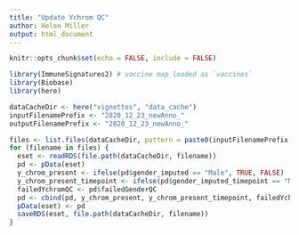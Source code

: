 ```yaml
---
title: "Update Ychrom QC"
author: Helen Miller
output: html_document
---
```


```r
knitr::opts_chunk$set(echo = FALSE, include = FALSE)
```

```r
library(ImmuneSignatures2) # vaccine map loaded as `vaccines`
library(Biobase)
library(here)
```

```r
dataCacheDir <- here("vignettes", "data_cache")
inputFilenamePrefix <- "2020_12_23_newAnno_"
outputFilenamePrefix <- "2020_12_23_newAnno_"
```

```r
files <- list.files(dataCacheDir, pattern = paste0(inputFilenamePrefix, ".+set.rds"))
for (filename in files) {
  eset <- readRDS(file.path(dataCacheDir, filename))
  pd <- pData(eset)
  y_chrom_present <- ifelse(pd$gender_imputed == "Male", TRUE, FALSE)
  y_chrom_present_timepoint <- ifelse(pd$gender_imputed_timepoint == "Male", TRUE, FALSE)
  failedYchromQC <- pd$failedGenderQC
  pd <- cbind(pd, y_chrom_present, y_chrom_present_timepoint, failedYchromQC)
  pData(eset) <- pd
  saveRDS(eset, file.path(dataCacheDir, filename))
}
```
